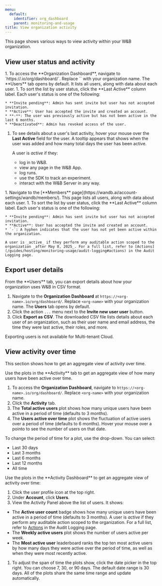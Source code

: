```yaml
---
menu:
  default:
    identifier: org_dashboard
    parent: monitoring-and-usage
title: View organization activity
---
```


This page shows various ways to view activity within your W&B organization.

## View user status and activity

<Tabs>
<Tab title="Dedicated / Self-managed">
1. To access the **Organization Dashboard**, navigate to `https://<org-name>.io/org/dashboard/`. Replace `<org-name>` with your organization name. The **Users** tab opens by default. It lists all users, along with data about each user.
1. To sort the list by user status, click the **Last Active** column label. Each user's status is one of the following:

    * **Invite pending**: Admin has sent invite but user has not accepted invitation. 
    * **Active**: User has accepted the invite and created an account.
    * **-**: The user was previously active but has not been active in the last 6 months.
    * **Deactivated**: Admin has revoked access of the user.
1. To see details about a user's last activity, hover your mouse over the **Last Active** field for the user.  A tooltip appears that shows when the user was added and how many total days the user has been active.

    A user is _active_ if they:
    - log in to W&B.
    - view any page in the W&B App.
    - log runs.
    - use the SDK to track an experiment.
    - interact with the W&B Server in any way.
</Tab>
<Tab title="Multi-tenant Cloud">
1. Navigate to the [**Members** page](https://wandb.ai/account-settings/wandb/members/). This page lists all users, along with data about each user.
1. To sort the list by user status, click the **Last Active** column label. Each user's status is one of the following:

    * **Invite pending**: Admin has sent invite but user has not accepted invitation. 
    * **Active**: User has accepted the invite and created an account.
    * `-`: A hyphen indicates that the user has not yet been active within the organization.

    A user is _active_ if they perform any auditable action scoped to the organization _after May 8, 2025_. For a full list, refer to [Actions](/guides/hosting/monitoring-usage/audit-logging#actions) in the Audit Logging page.
</Tab>
</Tabs>

## Export user details

<Tabs>
<Tab title="Dedicated or Self-managed">
From the **Users** tab, you can export details about how your organization uses W&B in CSV format.

1. Navigate to the **Organization Dashboard** at `https://<org-name>.io/org/dashboard/`. Replace `<org-name>` with your organization name. The **Users** tab opens by default.
1. Click the action `...` menu next to the **Invite new user user** button.
1. Click **Export as CSV**. The downloaded CSV file lists details about each user of an organization, such as their user name and email address, the time they were last active, their roles, and more.
</Tab>
<Tab title="Multi-tenant Cloud">
Exporting users is not available for Multi-tenant Cloud.
</Tab>
</Tabs>

## View activity over time
This section shows how to get an aggregate view of activity over time.

<Tabs>
<Tab title="Dedicated or Self-managed">
Use the plots in the **Activity** tab to get an aggregate view of how many users have been active over time.

1. To access the **Organization Dashboard**, navigate to `https://<org-name>.io/org/dashboard/`. Replace `<org-name>` with your organization name.
1. Click the **Activity** tab.
1. The **Total active users** plot shows how many unique users have been active in a period of time (defaults to 3 months).
1. The **Users active over time** plot shows the fluctuation of active users over a period of time (defaults to 6 months). Hover your mouse over a pointo to see the number of users on that date.

To change the period of time for a plot, use the drop-down. You can select:
- Last 30 days
- Last 3 months
- Last 6 months
- Last 12 months
- All time
</Tab>
<Tab title="Multi-tenant Cloud">
Use the plots in the **Activity Dashboard** to get an aggregate view of activity over time:

1. Click the user profile icon at the top right.
1. Under **Account**, click **Users**.
1. View the Activity Panel above the list of users. It shows:

  - The **Active user count** badge shows how many unique users have been active in a period of time (defaults to 3 months). A user is _active_ if they perform any auditable action scoped to the organization. For a full list, refer to [Actions](/guides/hosting/monitoring-usage/audit-logging#actions) in the Audit Logging page.
  - The **Weekly active users** plot shows the number of users active per week.
  - The **Most active user** leaderboard ranks the top ten most active users by how many days they were active over the period of time, as well as when they were most recently active.

1. To adjust the span of time the plots show, click the date picker in the top right. You can choose 7, 30, or 90 days. The default date range is 30 days. All of the plots share the same time range and update automatically.
</Tab>
</Tabs>